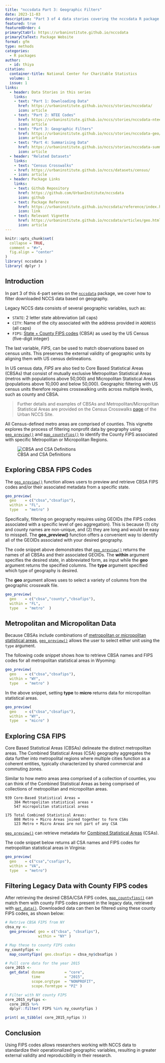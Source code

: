 ```yaml
---
title: "nccsdata Part 3: Geographic Filters"
date: 2023-11-03
description: "Part 3 of 4 data stories covering the nccsdata R package. This story focuses on working with Census FIPS codes."
featured: true
featuredOrder: 4
primaryCtaUrl: https://urbaninstitute.github.io/nccsdata
primaryCtaText: Package Website
format: gfm
type: methods
categories:
  - R packages
author:
  - id: thiya
citation: 
  container-title: National Center for Charitable Statistics
  volume: 1
  issue: 1
links:
  - header: Data Stories in this series
    links:
    - text: "Part 1: Downloading Data"
      href: https://urbaninstitute.github.io/nccs/stories/nccsdata/
      icon: article
    - text: "Part 2: NTEE Codes"
      href: https://urbaninstitute.github.io/nccs/stories/nccsdata-ntee/
      icon: article
    - text: "Part 3: Geographic Filters"
      href: https://urbaninstitute.github.io/nccs/stories/nccsdata-geo/
      icon: article
    - text: "Part 4: Summarising Data"
      href: https://urbaninstitute.github.io/nccs/stories/nccsdata-summary/
      icon: article
  - header: "Related Datasets"
    links:
    - text: "Census Crosswalks"  
    - href: https://urbaninstitute.github.io/nccs/datasets/census/
    - icon: article
  - header: Package Links
    links:
    - text: Github Repository
      href: https://github.com/UrbanInstitute/nccsdata
      icon: github
    - text: Package Reference
      href: https://urbaninstitute.github.io/nccsdata/reference/index.html
      icon: link
    - text: Relevant Vignette
      href: https://urbaninstitute.github.io/nccsdata/articles/geo.html
      icon: article
---
```


```r
knitr::opts_chunk$set(
  collapse = TRUE,
  comment = "#>",
  fig.align = "center"
)
library( nccsdata )
library( dplyr )
```

## Introduction

In part 3 of this 4-part series on the [`nccsdata`](https://urbaninstitute.github.io/nccsdata/) package, we cover how to filter downloaded NCCS data based on geography.

Legacy NCCS data consists of several geographic variables, such as:

 * `STATE`: 2 letter state abbreviation (all caps)
 * `CITY`: Name of the city associated with the address provided in `ADDRESS` (all caps)
 * `FIPS`: [State + County FIPS codes](https://transition.fcc.gov/oet/info/maps/census/fips/fips.txt) (CBSA) as used by the US Census (five-digit integer)
 
The last variable, *FIPS*, can be used to match observations based on census units. This preserves the external validity of geographic units by aligning them with US census delineations.

In US census data, *FIPS* are also tied to Core Based Statistical Areas (CBSAs) that consist of mutually exclusive Metropolitan Statistical Areas (metros with populations above 50,000) and Micropolitan Statistical Areas (populations above 10,000 and below 50,000).
Geographic filtering with US census units therefore requires crosswalking units across multiple levels, such as county and CBSA. 

> Further details and examples of CBSAs and Metropolitan/Micropolitan Statistical Areas are provided on the Census Crosswalks  [page](https://urbaninstitute.github.io/nccs/datasets/census/) of the Urban NCCS Site. 


All Census-defined metro areas are comprised of counties. This vignette explores the process of filtering nonprofit data by geography using [`geo_preview()`](https://urbaninstitute.github.io/nccsdata/reference/geo_preview.html) and [`map_countyfips()`](https://urbaninstitute.github.io/nccsdata/reference/map_countyfips.html) to identify the County FIPS associated with specific Metropolitan or Micropolitan Regions.  

![CBSA and CSA Definitions](https://raw.githubusercontent.com/UrbanInstitute/nccs/main/_datasets/img/csa-vs-cbsa.png)

## Exploring CBSA FIPS Codes

The [`geo_preview()`](https://urbaninstitute.github.io/nccsdata/reference/geo_preview.html) function allows users to preview and retrieve CBSA FIPS codes and/or their associated metadata from a specific state. 

```r
geo_preview( 
  geo    = c("cbsa","cbsafips"), 
  within = "FL", 
  type   = "metro" )
```

Specifically, filtering on geography requires using GEOIDs (the FIPS codes associated with a specific level of geo aggregation). This is because (1) city and county names are non-unique, and (2) they are long and would be easy to misspell. The **geo_preview()** function offers a convenient way to identify all of the GEOIDs associated with your desired geography.  

The code snippet above demonstrates that  [`geo_preview()`](https://urbaninstitute.github.io/nccsdata/reference/geo_preview.html) returns the names of all CBSAs and their associated GEOIDs. The **within** argument specifies the desired state, in abbreviated form, as input while the **geo** argument returns the specified columns. The **type** argument specified which type of geography is desired. 

The **geo** argument allows uses to select a variety of columns from the geographic crosswalk file.

```r
geo_preview(
  geo    = c("cbsa","county","cbsafips"), 
  within = "FL", 
  type   = "metro"  )
```

## Metropolitan and Micropolitan Data

Because CBSAs include combinations of [metropolitan or micropolitan statistical areas](https://www.census.gov/programs-surveys/metro-micro/about.html), [`geo_preview()`](https://urbaninstitute.github.io/nccsdata/reference/geo_preview.html) allows the user to select either unit using the `type` argument.

The following code snippet shows how to retrieve CBSA names and FIPS codes for all metropolitan statistical areas in Wyoming:

```r
geo_preview(
  geo    = c("cbsa","cbsafips"), 
  within = "WY", 
  type   = "metro" )
```

In the above snippet, setting **type** to **micro** returns data for micropolitan statistical areas.

```r
geo_preview( 
  geo    = c("cbsa","cbsafips"), 
  within = "WY", 
  type   = "micro" )
```

## Exploring CSA FIPS

Core Based Statistical Areas (CBSAs) delineate the distinct metropolitan areas. The Combined Statistical Areas (CSA) geography aggregates the data further into metropolital regions where multiple cities function as a coherent entities, typically characterized by shared commercial and commuting zones. 

Similar to how metro areas area comprised of a collection of counties, you can think of the Combined Statistical Areas as being comprised of collections of metropolitan and micropolitan areas.


```
939 Core-Based Statistical Areas =
    384 Metropolitan statistical areas +
    547 micropolitan statistical areas

175 Total Combined Statistical Areas:
    808 Metro + Micro Areas joined together to form CSAs
    123 Metro + Micro Areas are not part of any CSA
```

[`geo_preview()`](https://urbaninstitute.github.io/nccsdata/reference/geo_preview.html) can retrieve metadata for [Combined Statistical Areas](https://en.wikipedia.org/wiki/Combined_statistical_area) (CSAs).

The code snippet below returns all CSA names and FIPS codes for metropolitan statistical areas in Virginia:

```r
geo_preview(
  geo    = c("csa","csafips"), 
  within = "VA", 
  type   = "metro")
```

## Filtering Legacy Data with County FIPS codes

After retrieving the desired CBSA/CSA FIPS codes, [`map_countyfips()`](https://urbaninstitute.github.io/nccsdata/reference/map_countyfips.html) can match them with county FIPS codes present in the legacy data, retrieved with [`get_data()`](https://urbaninstitute.github.io/nccsdata/reference/get_data.html). Downloaded data can then be filtered using these county FIPS codes, as shown below:

```r
# Retrive CBSA FIPS from NY
cbsa_ny <- 
  geo_preview( geo = c("cbsa", "cbsafips"), 
               within = "NY" )

# Map these to county FIPS codes
ny_countyfips <- 
  map_countyfips( geo.cbsafips = cbsa_ny$cbsafips )

# Pull core data for the year 2015
core_2015 <- 
  get_data( dsname         = "core",
            time           = "2015",
            scope.orgtype  = "NONPROFIT",
            scope.formtype = "PZ" )

# Filter with NY county FIPS
core_2015_nyfips <- 
  core_2015 %>% 
  dplyr::filter( FIPS %in% ny_countyfips )

print( as_tibble( core_2015_nyfips ))
```

## Conclusion

Using FIPS codes allows researchers working with NCCS data to standardize their operationalized geographic variables, resulting in greater external validity and reproducibility in their research. 

